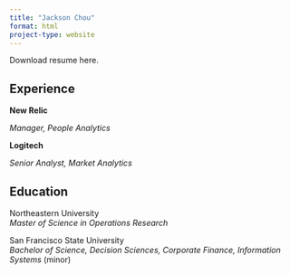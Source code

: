 ```yaml
---
title: "Jackson Chou"
format: html
project-type: website
---
```


Download resume here.

## Experience

**New Relic**

*Manager, People Analytics*

**Logitech**

*Senior Analyst, Market Analytics\
*

## Education

Northeastern University\
*Master of Science in Operations Research*

San Francisco State University\
*Bachelor of Science, Decision Sciences, Corporate Finance, Information Systems* (minor)
